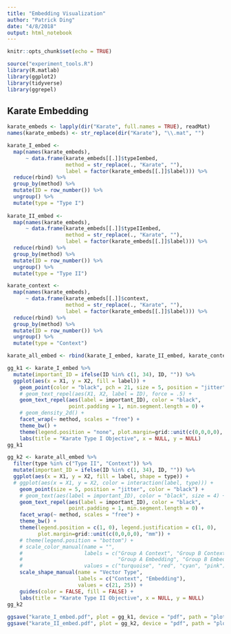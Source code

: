 ```yaml
---
title: "Embedding Visualization"
author: "Patrick Ding"
date: "4/8/2018"
output: html_notebook
---
```


```r
knitr::opts_chunk$set(echo = TRUE)
```

```r
source("experiment_tools.R")
library(R.matlab)
library(ggplot2)
library(tidyverse)
library(ggrepel)
```

## Karate Embedding

```r
karate_embeds <- lapply(dir("Karate", full.names = TRUE), readMat)
names(karate_embeds) <- str_replace(dir("Karate"), "\\.mat", "")

karate_I_embed <- 
  map(names(karate_embeds), 
      ~ data.frame(karate_embeds[[.]]$typeIembed, 
                   method = str_replace(., "Karate", ""),
                   label = factor(karate_embeds[[.]]$label))) %>% 
  reduce(rbind) %>%
  group_by(method) %>%
  mutate(ID = row_number()) %>% 
  ungroup() %>%
  mutate(type = "Type I")
  
karate_II_embed <- 
  map(names(karate_embeds), 
      ~ data.frame(karate_embeds[[.]]$typeIIembed, 
                   method = str_replace(., "Karate", ""),
                   label = factor(karate_embeds[[.]]$label))) %>% 
  reduce(rbind) %>%
  group_by(method) %>%
  mutate(ID = row_number()) %>% 
  ungroup() %>%
  mutate(type = "Type II")

karate_context <- 
  map(names(karate_embeds),
      ~ data.frame(karate_embeds[[.]]$context, 
                   method = str_replace(., "Karate", ""),
                   label = factor(karate_embeds[[.]]$label))) %>%
  reduce(rbind) %>%
  group_by(method) %>%
  mutate(ID = row_number()) %>%
  ungroup() %>%
  mutate(type = "Context")

karate_all_embed <- rbind(karate_I_embed, karate_II_embed, karate_context)
```

```r
gg_k1 <- karate_I_embed %>%
  mutate(important_ID = ifelse(ID %in% c(1, 34), ID, "")) %>%
  ggplot(aes(x = X1, y = X2, fill = label)) +
    geom_point(color = "black", pch = 21, size = 5, position = "jitter") +
    # geom_text_repel(aes(X1, X2, label = ID), force = .5) +
    geom_text_repel(aes(label = important_ID), color = "black",
                    point.padding = 1, min.segment.length = 0) +
    # geom_density_2d() +
    facet_wrap(~ method, scales = "free") +
    theme_bw() +
    theme(legend.position = "none", plot.margin=grid::unit(c(0,0,0,0), "mm")) +
    labs(title = "Karate Type I Objective", x = NULL, y = NULL)
gg_k1

gg_k2 <- karate_all_embed %>%
  filter(type %in% c("Type II", "Context")) %>%
  mutate(important_ID = ifelse(ID %in% c(1, 34), ID, "")) %>%
  ggplot(aes(x = X1, y = X2, fill = label, shape = type)) +
  # ggplot(aes(x = X1, y = X2, color = interaction(label, type))) +
    geom_point(size = 5, position = "jitter", color = "black") +
    # geom_text(aes(label = important_ID), color = "black", size = 4) +
    geom_text_repel(aes(label = important_ID), color = "black",
                    point.padding = 1, min.segment.length = 0) +
    facet_wrap(~ method, scales = "free") +
    theme_bw() +
    theme(legend.position = c(1, 0), legend.justification = c(1, 0),
          plot.margin=grid::unit(c(0,0,0,0), "mm")) +
    # theme(legend.position = "bottom") +
    # scale_color_manual(name = "", 
    #                    labels = c("Group A Context", "Group B Context",
    #                               "Group A Embedding", "Group B Embedding"),
    #                    values = c("turquoise", "red", "cyan", "pink")) + 
    scale_shape_manual(name = "Vector Type",
                       labels = c("Context", "Embedding"),
                       values = c(21, 25)) +
    guides(color = FALSE, fill = FALSE) +
    labs(title = "Karate Type II Objective", x = NULL, y = NULL)
gg_k2
  
ggsave("karate_I_embed.pdf", plot = gg_k1, device = "pdf", path = "plots")
ggsave("karate_II_embed.pdf", plot = gg_k2, device = "pdf", path = "plots")
```
